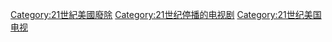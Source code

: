 [[Category:21世紀美國廢除|Category:21世紀美國廢除]]
[[Category:21世纪停播的电视剧|Category:21世纪停播的电视剧]]
[[Category:21世纪美国电视|Category:21世纪美国电视]]